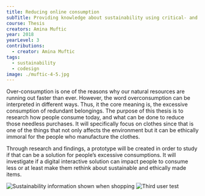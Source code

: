 ---
title: Reducing online consumption
subTitle: Providing knowledge about sustainability using critical- and user-centric design
course: Thesis
creators: Amina Muftic
year: 2018
yearLevel: 3
contributions:
  - creator: Amina Muftic
tags:
  - sustainability
  - codesign
image: ./muftic-4-5.jpg
---

Over-consumption is one of the reasons why our natural resources are running out faster than ever. However, the word overconsumption can be interpreted in different ways. Thus, it the core meaning is, the excessive consumption of redundant belongings. The purpose of this thesis is to research how people consume today, and what can be done to reduce those needless purchases. It will specifically focus on clothes since that is one of the things that not only affects the environment but it can be ethically immoral for the people who manufacture the clothes.

Through research and findings, a prototype will be created in order to study if that can be a solution for people’s excessive consumptions. It will investigate if a digital interactive solution can impact people to consume less or at least make them rethink about sustainable and ethically made items.

<ImageSet>

![Sustainability information shown when shopping](./muftic-4-17.jpg 'Sustainability information shown when shopping')
![Third user test](./muftic-4-21.jpg 'Third user test')

</ImageSet>